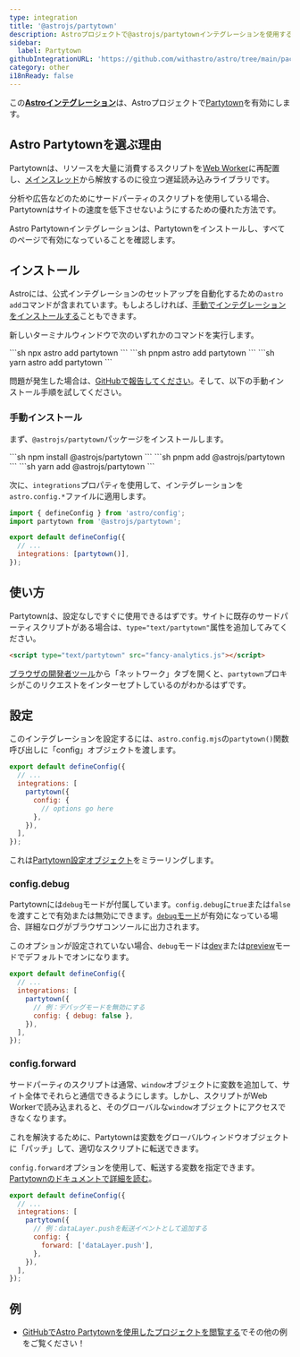 ```yaml
---
type: integration
title: '@astrojs/partytown'
description: Astroプロジェクトで@astrojs/partytownインテグレーションを使用する方法を学びます。
sidebar:
  label: Partytown
githubIntegrationURL: 'https://github.com/withastro/astro/tree/main/packages/integrations/partytown/'
category: other
i18nReady: false
---
```


この[**Astroインテグレーション**][astro-integration]は、Astroプロジェクトで[Partytown](https://partytown.builder.io/)を有効にします。

## Astro Partytownを選ぶ理由

Partytownは、リソースを大量に消費するスクリプトを[Web Worker](https://developer.mozilla.org/ja/docs/Web/API/Web_Workers_API)に再配置し、[メインスレッド](https://developer.mozilla.org/ja/docs/Glossary/Main_thread)から解放するのに役立つ遅延読み込みライブラリです。

分析や広告などのためにサードパーティのスクリプトを使用している場合、Partytownはサイトの速度を低下させないようにするための優れた方法です。

Astro Partytownインテグレーションは、Partytownをインストールし、すべてのページで有効になっていることを確認します。

## インストール

Astroには、公式インテグレーションのセットアップを自動化するための`astro add`コマンドが含まれています。もしよろしければ、[手動でインテグレーションをインストールする](#manual-install)こともできます。

新しいターミナルウィンドウで次のいずれかのコマンドを実行します。

<PackageManagerTabs>
  <Fragment slot="npm">
  ```sh
  npx astro add partytown
  ```
  </Fragment>
  <Fragment slot="pnpm">
  ```sh
  pnpm astro add partytown
  ```
  </Fragment>
  <Fragment slot="yarn">
  ```sh
  yarn astro add partytown
  ```
  </Fragment>
</PackageManagerTabs>

問題が発生した場合は、[GitHubで報告してください](https://github.com/withastro/astro/issues)。そして、以下の手動インストール手順を試してください。

### 手動インストール

まず、`@astrojs/partytown`パッケージをインストールします。

<PackageManagerTabs>
  <Fragment slot="npm">
  ```sh
  npm install @astrojs/partytown
  ```
  </Fragment>
  <Fragment slot="pnpm">
  ```sh
  pnpm add @astrojs/partytown
  ```
  </Fragment>
  <Fragment slot="yarn">
  ```sh
  yarn add @astrojs/partytown
  ```
  </Fragment>
</PackageManagerTabs>

次に、`integrations`プロパティを使用して、インテグレーションを`astro.config.*`ファイルに適用します。

```js title="astro.config.mjs" ins={2} ins="partytown()"
import { defineConfig } from 'astro/config';
import partytown from '@astrojs/partytown';

export default defineConfig({
  // ...
  integrations: [partytown()],
});
```

## 使い方

Partytownは、設定なしですぐに使用できるはずです。サイトに既存のサードパーティスクリプトがある場合は、`type="text/partytown"`属性を追加してみてください。

```html ins="type="text/partytown""
<script type="text/partytown" src="fancy-analytics.js"></script>
```

[ブラウザの開発者ツール](https://developer.chrome.com/docs/devtools/open/)から「ネットワーク」タブを開くと、`partytown`プロキシがこのリクエストをインターセプトしているのがわかるはずです。

## 設定

このインテグレーションを設定するには、`astro.config.mjs`の`partytown()`関数呼び出しに「config」オブジェクトを渡します。

```js title="astro.config.mjs" {5-7}
export default defineConfig({
  // ...
  integrations: [
    partytown({
      config: {
        // options go here
      },
    }),
  ],
});
```

これは[Partytown設定オブジェクト](https://partytown.builder.io/configuration)をミラーリングします。

### config.debug

Partytownには`debug`モードが付属しています。`config.debug`に`true`または`false`を渡すことで有効または無効にできます。[`debug`モード](https://partytown.builder.io/debugging)が有効になっている場合、詳細なログがブラウザコンソールに出力されます。

このオプションが設定されていない場合、`debug`モードは[dev](/ja/reference/cli-reference/#astro-dev)または[preview](/ja/reference/cli-reference/#astro-preview)モードでデフォルトでオンになります。

```js title="astro.config.mjs" {6}
export default defineConfig({
  // ...
  integrations: [
    partytown({
      // 例：デバッグモードを無効にする
      config: { debug: false },
    }),
  ],
});
```

### config.forward

サードパーティのスクリプトは通常、`window`オブジェクトに変数を追加して、サイト全体でそれらと通信できるようにします。しかし、スクリプトがWeb Workerで読み込まれると、そのグローバルな`window`オブジェクトにアクセスできなくなります。

これを解決するために、Partytownは変数をグローバルウィンドウオブジェクトに「パッチ」して、適切なスクリプトに転送できます。

`config.forward`オプションを使用して、転送する変数を指定できます。[Partytownのドキュメントで詳細を読む](https://partytown.builder.io/forwarding-events)。

```js title="astro.config.mjs" {7}
export default defineConfig({
  // ...
  integrations: [
    partytown({
      // 例：dataLayer.pushを転送イベントとして追加する
      config: {
        forward: ['dataLayer.push'],
      },
    }),
  ],
});
```

## 例

* [GitHubでAstro Partytownを使用したプロジェクトを閲覧する](https://github.com/search?q=%22%40astrojs%2Fpartytown%22+path%3A**%2Fpackage.json\&type=code)でその他の例をご覧ください！

[astro-integration]: /ja/guides/integrations-guide/
